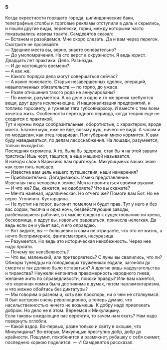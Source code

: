 ### 5 {-}

Когда окрестности горящего города, цилиндрические баки, телеграфные столбы и торговые рекламы отступили в даль и скрылись, и пошли другие виды, перелески, горки, между которыми часто показывались извивы тракта, Самдевятов сказал:<br/> — Встанем и разойдемся. Мне скоро слезать. Да и вам через перегон. Смотрите не прозевайте.<br/> — Здешние места вы, верно, знаете основательно?<br/> — До умопомрачения. На сто верст в окружности. Я ведь юрист. Двадцать лет практики. Дела. Разъезды.<br/> — И до настоящего времени?<br/> — А как же.<br/> — Какого порядка дела могут совершаться сейчас?<br/> — А какие пожелаете. Старых незавершенных сделок, операций, невыполненных обязательств — по горло, до ужаса.<br/> — Разве отношения такого рода не аннулированы?<br/> — По имени, разумеется. А на деле в одно и то же время требуются вещи, друг друга исключающие. И национализация предприятий, и топливо горсовету, и гужевая тяга губсовнархозу. И вместе с тем всем хочется жить. Особенности переходного периода, когда теория еще не сходится с практикой.<br/> Тут и нужны люди сообразительные, оборотистые, с характером, вроде моего. Блажен муж, иже не йде, возьму куш, ничего не видя. А часом и по мордасам, как отец говаривал. Полгубернии мною кормится. К вам буду наведываться, по делам лесоснабжения. На лошади, разумеется, только выходится.<br/> Последняя охромела. А то, была бы здорова, стал бы я на этой завали трястись! Ишь чорт, тащится, а еще машиной называется.<br/> В наезды свои в Варыкино вам пригожусь. Микулицыных ваших знаю как свои пять пальцев.<br/> — Известна вам цель нашего путешествия, наши намерения?<br/> — Приблизительно. Догадываюсь. Имею представление.<br/> Извечная тяга человека к земле. Мечта пропитаться своими руками.<br/> — И что же? Вы, кажется, не одобряете? Что вы скажете?<br/> — Мечта наивная, идиллическая. Но отчего же? Помоги вам Бог. Но не верю. Утопично. Кустарщина.<br/> — Не пустит на порог, выгонит помелом и будет прав. Тут у него и без вас содом, тысяча и одна ночь, бездействующие заводы, разбежавшиеся рабочие, в смысле средств к существованию ни хрена, бескормица, и вдруг вы, извольте радоваться, принесла нелегкая. Да ведь если он и убьет вас, я его оправдаю.<br/> — Вот видите, вы — большевик и сами не отрицаете, что это не жизнь, а нечто беспримерное, фантасмагория, несуразица.<br/> — Разумеется. Но ведь это историческая неизбежность. Через нее надо пройти.<br/> — Почему же неизбежность?<br/> — Что вы, маленький, или притворяетесь? С луны вы свалились, что ли? Обжоры тунеядцы на голодающих тружениках ездили, загоняли до смерти и так должно было оставаться? А другие виды надругательства и тиранства? Неужели непонятна правомерность народного гнева, желание жить по справедливости, поиски правды? Или вам кажется, что коренная ломка была достижима в думах, путем парламентаризма, и что можно обойтись без диктатуры?<br/> — Мы говорим о разном и, хоть век проспорь, ни о чем не столкуемся. Я был настроен очень революционно, а теперь думаю, что насильственностью ничего не возьмешь. К добру надо привлекать добром. Но дело не в этом. Вернемся к Микулицыну.<br/> Если таковы ожидающие нас вероятия, то зачем нам ехать? Нам надо повернуть оглобли.<br/> — Какой вздор. Во-первых, разве только и свету в окошке, что Микулицыны? Во-вторых, Микулицын преступно добр, добр до крайности. Пошумит, покобенится и размякнет, рубашку с себя снимет, последнею коркою поделится. — И Самдевятов рассказал.

